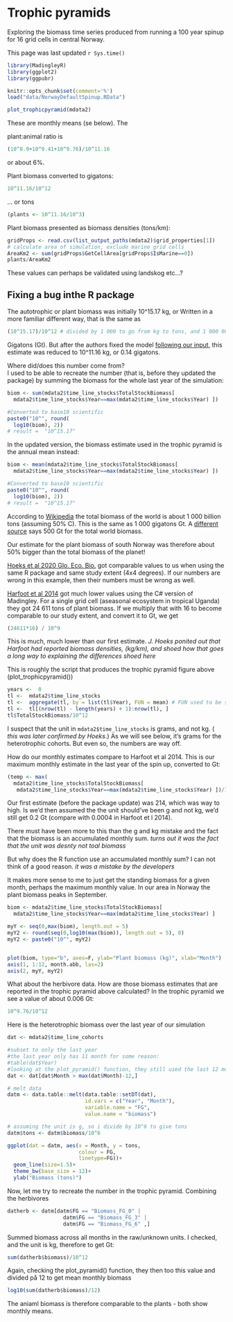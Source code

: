 # Trophic pyramids

Exploring the biomass time series produced from running a 100 year spinup for 16 grid cells in central Norway.

This page was last updated ```r Sys.time() ```

```r
library(MadingleyR)
library(ggplot2)
library(ggpubr)

knitr::opts_chunk$set(comment='%')
load("data/NorwayDefaultSpinup.RData")
```

```r
plot_trophicpyramid(mdata2)
```

These are monthly means (se below). The 

plant:animal ratio is 
```r
(10^8.9+10^9.41+10^9.76)/10^11.16
```
or about 6%.

Plant biomass converted to gigatons: 
```r
10^11.16/10^12
```

... or tons
```r
(plants <- 10^11.16/10^3)
```

Plant biomass presented as biomass densities (tons/km):
```r
gridProps <- read.csv(list_output_paths(mdata2)$grid_properties[1])
# calculate area of simulation, exclude marine grid cells
AreaKm2 <- sum(gridProps$GetCellArea[gridProps$IsMarine==0])
plants/AreaKm2
```

These values can perhaps be validated using landskog etc...?


## Fixing a bug inthe R package

The autotrophic or plant biomass was initially 10^15.17 kg, or Written in a more familiar different way, that is the same as

```r
(10^15.17)/10^12 # divided by 1 000 to go from kg to tons, and 1 000 000 000 to get Gt
```
Gigatons (Gt). But after the authors fixed the model [following our input](https://github.com/MadingleyR/MadingleyR/issues/1), this estimate was reduced to 10^11.16 kg, or 0.14 gigatons.

Where did/does this number come from?  
I used to be able to recreate the number (that is, before they updated the package) by summing the biomass for the whole last year of the simulation:
```r
biom <- sum(mdata2$time_line_stocks$TotalStockBiomass[
  mdata2$time_line_stocks$Year==max(mdata2$time_line_stocks$Year) ])

#Converted to base10 scientific
paste0("10^", round(
  log10(biom), 2))
# result =  "10^15.17"
```

In the updated version, the biomass estimate used in the trophic pyramid is the annual mean instead:
```r
biom <- mean(mdata2$time_line_stocks$TotalStockBiomass[
  mdata2$time_line_stocks$Year==max(mdata2$time_line_stocks$Year) ])

#Converted to base10 scientific
paste0("10^", round(
  log10(biom), 2))
# result =  "10^15.17"
```

According to [Wikipedia](https://en.wikipedia.org/wiki/Biomass_(ecology)) the total biomass of the world is about 1 000 billion tons (assuming 50% C). This is the same as 1 000 gigatons Gt. A [different source](https://www.weforum.org/agenda/2021/08/total-biomass-weight-species-earth) says 500 Gt for the total world biomass.

Our estimate for the plant biomass of south Norway was therefore about 50% bigger than the total biomass of the planet! 

[Hoeks et al 2020 Glo. Eco. Bio.](https://onlinelibrary.wiley.com/doi/full/10.1111/geb.13354) got comparable values to us when using the same R package and same study extent (4x4 degrees). If our numbers are wrong in this example, then their numbers must be wrong as well.

[Harfoot et al 2014](https://journals.plos.org/plosbiology/article?id=10.1371/journal.pbio.1001841) got much lower values using the C# version of Madingley. For a single grid cell (aseasonal ecosystem in tropical Uganda) they got 24 611 tons of plant biomass. If we multiply that with 16 to become comparable to our study extent, and convert it to Gt, we get 

```r
(24611*16) / 10^9
```
This is much, much lower than our first estimate.
_J. Hoeks ponited out that Harfoot had reported biomass densities, (kg/km), and shoed how that goes a long way to explaining the differences shoed here_

This is roughly the script that produces the trophic pyramid figure above (plot_trophicpyramid())
```r
years <-  0
tl <-  mdata2$time_line_stocks
tl <-  aggregate(tl, by = list(tl$Year), FUN = mean) # FUN used to be sum before they changed it
tl <-  tl[(nrow(tl) - length(years) + 1):nrow(tl), ]
tl$TotalStockBiomass/10^12
```
I suspect that the unit in `mdata2$time_line_stocks` is grams, and not kg. ( _this was later confirmed by Hoeks_.) As we will see below, it's grams for the heterotrophic cohorts. But even so, the numbers are way off.
 
How do our monthly estimates compare to Harfoot et al 2014.
This is our maximum monthly estimate in the last year of the spin up, converted to Gt:
```r
(temp <- max(
  mdata2$time_line_stocks$TotalStockBiomass[
   mdata2$time_line_stocks$Year==max(mdata2$time_line_stocks$Year) ])/10^12)

```
Our first estimate (before the package update) was 214, which was way to high.
Is we'd then assumed the the unit should've been g and not kg, we'd still get 0.2 Gt (compare with 0.0004 in Harfoot et l 2014).

There must have been  more to this than the g and kg mistake and the fact that the biomass is an accumulated monthly sum. _turns out it was the fact that the unit was desnty not toal biomass_

But why does the R function use an accumulated monthly sum? I can not think of a good reason. _it was a mistake by the developers_

It makes more sense to me to just get the standing biomass for a given month, perhaps the maximum monthly value. In our area in Norway the plant biomass peaks in September.
```r
biom <- mdata2$time_line_stocks$TotalStockBiomass[
  mdata2$time_line_stocks$Year==max(mdata2$time_line_stocks$Year) ]

myY <- seq(0,max(biom), length.out = 5)
myY2 <- round(seq(0,log10(max(biom)), length.out = 5), 0)
myY2 <- paste0("10^", myY2)


plot(biom, type="b", axes=F, ylab="Plant biomass (kg)", xlab="Month")
axis(1, 1:12, month.abb, las=2)
axis(2, myY, myY2)
```



What about the herbivore data. How are those biomass estimates that are reported in the trophic pyramid above calculated?
In the trophic pyramid we see a value of about 0.006 Gt:
```r
10^9.76/10^12
```

Here is the heterotrophic biomass over the last year of our simulation

```r
dat <- mdata2$time_line_cohorts

#subset to only the last year
#the last year only has 11 month for some reason:
#table(dat$Year)
#looking at the plot_pyramid() function, they still used the last 12 months
dat <- dat[dat$Month > max(dat$Month)-12,] 

# melt data
datm <- data.table::melt(data.table::setDT(dat),
                         id.vars = c("Year", "Month"),
                         variable.name = "FG",
                         value.name = "biomass")

# assuming the unit is g, so i divide by 10^6 to give tons
datm$tons <- datm$biomass/10^6  

ggplot(dat = datm, aes(x = Month, y = tons, 
                       colour = FG,
                       linetype=FG))+
  geom_line(size=1.5)+
  theme_bw(base_size = 12)+
  ylab("Biomass (tons)")
```

Now, let me try to recreate the number in the trophic pyramid.
Combining the herbivores
```r
datherb <- datm[datm$FG == "Biomass_FG_0" |
                  datm$FG == "Biomass_FG_3" |
                  datm$FG == "Biomass_FG_6" ,]
```

Summed biomass across all months in the raw/unknown units. I checked, and the unit is kg, therefore to get Gt:
```r
sum(datherb$biomass)/10^12
```

Again, checking the plot_pyramid() function, they then too this value and divided på 12 to get mean monthly biomass
```r
log10(sum(datherb$biomass)/12)
```

The aniaml biomass is therefore comparable to the plants - both show monthly means.


